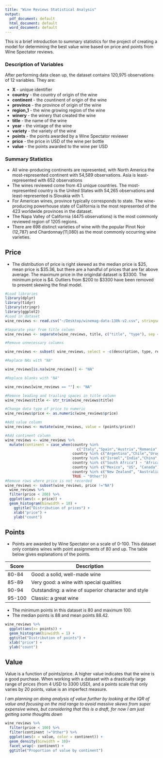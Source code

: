 ```yaml
---
title: "Wine Reviews Statistical Analysis"
output:
  pdf_document: default
  html_document: default
  word_document: default
---
```



This is a brief introduction to summary statistics for the project of creating a model for determining the best value wine based on price and points from Wine Spectator reviews.

### Description of Variables

After performing data clean up, the dataset contains 120,975 observations of 12 variables. They are:  

* __X__ - unique identifier  
* __country__ - the country of origin of the wine  
* __continent__ - the countinent of origin of the wine  
* __province__ - the province of origin of the wine  
* __region_1__ - the wine growing region of the wine  
* __winery__ - the winery that created the wine  
* __title__ - the name of the wine  
* __year__ - the vintage of the wine  
* __variety__ - the variety of the wine  
* __points__ - the points awarded by a Wine Spectator reviewer  
* __price__ - the price in USD of the wine per bottle  
* __value__ - the points awarded to the wine per USD  

### Summary Statistics  

* All wine-producing continents are represented, with North America the most-represented continent with 54,589 observations. Asia is least-represented with 652 observations  
* The wines reviewed come from 43 unique countries. The most-represented country is the United States with 54,265 observations and least-represented is Slovakia with 1.     
* For American wines, province typically corresponds to state. The wine-producing powerhouse state of California is the most represented of the 423 worldwide provinces in the dataset.  
* The Napa Valley of California (4475 observations) is the most commonly reviewed region of 1205 regions.  
* There are 698 distinct varieties of wine with the popular Pinot Noir (12,787) and Chardonnay(11,080) as the most commonly occurring wine varieties.

## Price  
* The distribution of price is right skewed as the median price is $25, mean price is $35.36, but there are a handful of prices that are far above average. The maximum price in the origindal dataset is $3300. The minimum price is $4. Outliers from $200 to $3300 have been removed to prevent skewing the final model.  

```r
#Load libraries
library(dplyr)
library(tidyr)
library(stringr)
library(ggplot2)
#Load in dataset
wine_reviews <- read.csv("~/Desktop/winemag-data-130k-v2.csv", stringsAsFactors=FALSE)

#Separate year from title column
wine_reviews <- separate(wine_reviews, title, c("title", "type"), sep = "\\(")

#Remove unnecessary columns 

wine_reviews <- subset( wine_reviews, select = -c(description, type, region_2, taster_name, taster_twitter_handle, designation))

#Replace NAs with "NA"

wine_reviews[is.na(wine_reviews)] <- "NA"

#Replace blanks with "NA"

wine_reviews[wine_reviews == ""] <- "NA"

#Remove leading and trailing spaces in title column
wine_reviews$title <- str_trim(wine_reviews$title)

#Change data type of price to numeric
wine_reviews$price <- as.numeric(wine_reviews$price)

#Add value column
wine_reviews <- mutate(wine_reviews, value = (points/price))

#Add continent column
wine_reviews <- wine_reviews %>%
  mutate(continent = case_when(country %in% 
                                 c("Italy","Spain","Austria","Romania","Slovenia","Georgia","Moldova","Ukraine","Portugal","France","Hungary","Luxembourg","Serbia","Bulgaria","Switzerland","Slovakia","Germany","Armenia","Greece","Czech Republic","Croatia","England","Cyprus","Bosnia and Herzegovina","Macedonia") ~ "Europe",
                               country %in% c("Argentina","Chile","Uruguay","Brazil","Peru") ~ "South America", 
                               country %in% c("Israel","India","China","Morocco","Egypt", "Turkey", "Lebanon") ~ "Asia",
                               country %in% c("South Africa") ~ "Africa", 
                               country %in% c("Mexico", "US", "Canada") ~ "North America", 
                               country %in% c("New Zealand", "Australia") ~ "Oceania",
                               TRUE ~ "Other"))
#Remove rows where price is not recorded
wine_reviews <- subset(wine_reviews, price !="NA")
  wine_reviews %>%
  filter(price < 200) %>%
  ggplot(aes(x = price)) +
  geom_histogram(binwidth = 10) +
    ggtitle("Distribution of prices") +
    xlab("price") +
    ylab("count")
```

## Points  
* Points are awarded by Wine Spectator on a scale of 0-100. This dataset only contains wines with point assignments of 80 and up. The table below gives explanations of the points.  

Score         | Description
------------- | -------------
80-84         | Good: a solid, well-made wine
85-89         | Very good: a wine with special qualities
90-94         | Outstanding: a wine of superior character and style
95-100        | Classic: a great wine  
* The minimum points in this dataset is 80 and maximum 100.  
* The median points is 88 and mean points 88.42. 

```r
wine_reviews %>%
  ggplot(aes(x= points)) +
  geom_histogram(binwidth = 1) +
  ggtitle("Distribution of points") +
  xlab("price") +
  ylab("count")
```
  
## Value  

Value is a function of points/price. A higher value indicates that the wine is a good purchase. When working with a dataset with a drastically large range of prices (from 4 USD to 3300 USD), and a points scale that only varies by 20 points, value is an imperfect measure. 

_I am planning on doing analysis of value further by looking at the IQR of value and focusing on the mid range to avoid massive skews from super expensive wines, but considering that this is a draft, for now I am just getting some thoughts down_

```r
wine_reviews %>%
  filter(price < 100) %>%
  filter(continent !="Other") %>%
  ggplot(aes(x = value, color = continent)) +
  geom_density(binwidth = 10)+
  facet_wrap(~ continent) +
  ggtitle("Proportion of value by continent") 
```

